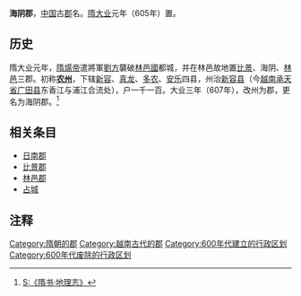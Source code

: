 '''海阴郡'''，[[中国|中国]]古[[郡|郡]]名。[[隋朝|隋]][[大业_(年号)|大业]]元年（605年）置。

==历史==
隋大业元年，[[隋煬帝|隋煬帝]]遣將軍[[劉方|劉方]]襲破[[林邑國|林邑國]]都城，并在林邑故地置[[比景郡|比景]]、海阴、[[林邑郡|林邑]]三郡。初称'''[[农州|农州]]'''，下辖[[新容縣|新容]]、[[真龙县|真龙]]、[[多农县|多农]]、[[安乐县|安乐]]四县，州治[[新容县|新容县]]（今[[越南|越南]][[承天順化省|承天省]][[广田县|广田县]]东香江与浦江合流处），户一千一百。大业三年（607年），改州为郡，更名为海阴郡。<ref>[[S:《隋书·地理志》|S:《隋书·地理志》]]</ref>
==相关条目==
*[[日南郡|日南郡]]
*[[比景郡|比景郡]]
*[[林邑郡|林邑郡]]
*[[占城|占城]]

==注释==
<div class="references-small">
<references />
</div>

{{隋朝行政區劃|nocat}}
{{隋朝行政区划小作品}}
{{DEFAULTSORT:H}}
[[Category:隋朝的郡|Category:隋朝的郡]]
[[Category:越南古代的郡|Category:越南古代的郡]]
[[Category:600年代建立的行政区划|Category:600年代建立的行政区划]]
[[Category:600年代废除的行政区划|Category:600年代废除的行政区划]]